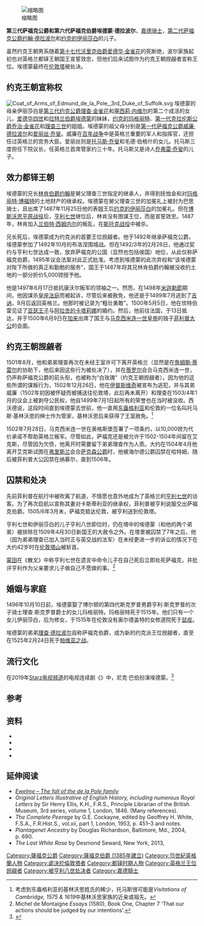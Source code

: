 {{Infobox noble
|name         = 埃德蒙·德拉波尔
|title        = 萨福克公爵/伯爵
|image        = File:Coat of arms of Sir Edmund de la Pole, 3rd Duke of Suffolk, KG.png
|image_size   = 243px
|caption      = 埃德蒙·德拉波尔爵士<br />第三代萨福克公爵、嘉德骑士的纹章
|birth_date   = 约1471年
|birth_place  = 英格兰
|death_date   = 4月30日 {{death year and age|1513|1471}}
|death_place  = 
|succession   = 英格兰王国的约克王朝继承人
|reign        = 1487年6月16日{{snd}}1513年4月30日
|reign-type   = 任期
|predecessor  = [[第一代林肯伯爵约翰·德拉波尔|第一代林肯伯爵约翰·德拉波尔]]
|successor    = [[理查·德拉波尔|理查·德拉波尔]]
|noble family = [[约克王朝|约克]]
|father       = [[第二代萨福克公爵约翰·德拉波尔|第二代萨福克公爵约翰·德拉波尔]]
|mother       = [[萨福克公爵夫人约克的伊丽莎白|萨福克公爵夫人约克的伊丽莎白]]
|spouse       = 玛格丽特·斯克罗普
|issue     = 伊丽莎白·德拉波尔
|footnotes    =
}}
[[File:Coat_of_Arms_of_Edmund_de_la_Pole,_3rd_Duke_of_Suffolk.svg|缩略图]]

'''第三代萨福克公爵和第六代萨福克伯爵埃德蒙·德拉波尔'''，[[嘉德骑士|嘉德骑士]]{{BD|1471年||1513年|4月30日|catIdx=P}}，[[第二代萨福克公爵约翰·德拉波尔|第二代萨福克公爵约翰·德拉波尔]]和[[萨福克公爵夫人约克的伊丽莎白|约克的伊丽莎白]]的儿子。

虽然约克王朝男系随着[[第十七代沃里克伯爵爱德华·金雀花|第十七代沃里克伯爵爱德华·金雀花]]的死断绝，波尔家族起初也对英格兰都铎王朝国王宣誓效忠，但他们后来试图作为约克王朝觊觎者宣称王位。埃德蒙最终在[[伦敦塔|伦敦塔]]被处决。

== 约克王朝宣称权 ==
[[File:Coat_of_Arms_of_Edmund_de_la_Pole,_3rd_Duke_of_Suffolk.svg|thumb]]
埃德蒙的母亲伊丽莎白是[[第三代约克公爵理查·金雀花|第三代约克公爵理查·金雀花]]和[[塞西莉·内维尔|塞西莉·内维尔]]的第二个成活的女儿，[[爱德华四世|爱德华四世]]和[[拉特兰伯爵埃德蒙|拉特兰伯爵埃德蒙]]的妹妹，[[约克的玛格丽特|约克的玛格丽特]]、[[第一代克拉伦斯公爵乔治·金雀花|第一代克拉伦斯公爵乔治·金雀花]]和[[理查三世_(英格兰)|理查三世]]的姐姐。埃德蒙的祖父母分别是[[第一代萨福克公爵威廉·德拉波尔|第一代萨福克公爵威廉·德拉波尔]]和[[爱丽丝·乔叟|爱丽丝·乔叟]]。威廉在[[百年战争|百年战争]]中是英格兰重要的军人和指挥官，还担任过英格兰的宫务大臣。爱丽丝则是[[托马斯·乔叟|托马斯·乔叟]]和毛德·伯格什的女儿。托马斯三度担任下院议长，任英格兰首席管家约三十年。托马斯又是诗人[[乔弗雷·乔叟|乔弗雷·乔叟]]的儿子。

== 效力都铎王朝 ==
埃德蒙的兄长[[第一代林肯伯爵约翰·德拉波尔|林肯伯爵约翰]]是舅父理查三世指定的继承人，{{sfn|Pugh|1992|p=51}}并得到抚恤金和对[[玛格丽特·博福特|玛格丽特·博福特]]的土地财产的继承权。埃德蒙在舅父理查三世的加冕礼上被封为巴思骑士，且出席了1487年11月25日他的表姐王后[[约克的伊丽莎白_(英格兰王后)|约克的伊丽莎白]]的加冕礼。但在[[博斯沃思平原战役|博斯沃思平原战役]]后，[[亨利七世_(英格兰)|亨利七世]]继位后，林肯没有图谋王位，而是宣誓效忠。1487年，林肯加入[[兰伯特·西姆内尔|兰伯特·西姆内尔]]的叛乱，在[[斯托克战役|斯托克战役]]中被杀。{{sfn|Pugh|1992|p=64}}

兄长死后，埃德蒙成为约克派的首要王位觊觎者。他于1492年继承萨福克公爵。{{sfn|Pryde|Greenway|2003|p=484}}埃德蒙参加了1492年10月的布洛涅围城战。但在1492/3年的2月26日，他通过契约与亨利七世达成一致，放弃萨福克的公国（显然也包括侯国）地位，从此仅称萨福克伯爵，1495年议会法案对此正式批准。考虑到埃德蒙的此次弃权和“该埃德蒙对陛下所做的真正和勤勉的服务”，国王于1487年将其兄林肯伯爵约翰被没收的土地的一部分折价5,000镑授予他。

他是1497年6月17日抵抗康沃尔叛军的领袖之一。然而，在1498年[[米迦勒節|米迦勒節]]期间，他因谋杀[[皇座法庭|皇座法庭]]而被起诉，尽管后来被赦免，他还是于1499年7月逃到了[[吉讷|吉讷]]，9月后返回英格兰。他那时被记录为“粗壮勇敢”。1500年5月5日，他在坎特伯雷见证了[[亚瑟·都铎|亚瑟王子]]与[[阿拉贡的凯瑟琳|阿拉贡的卡塔莉娜]]的婚约。然后，他前往法国，于13日抵达，并于1500年6月9日在[[加来|加来]]出席了国王与[[馬克西米利安一世_(神聖羅馬帝國)|马克西米连一世皇帝]]的独子[[費利佩一世_(卡斯蒂利亞)|菲利普大公]]的会面。

== 约克王朝觊觎者 ==
1501年8月，他和弟弟理查再次在未经王室许可下离开英格兰（显然是在[[詹姆斯·蒂雷尔|詹姆斯·蒂雷尔]]的协助下，他后来因这些行为被处决了{{sfn|Chrimes|1977|p=93}}），并在[[蒂罗尔|蒂罗尔]]会合马克西米连一世，仍声称萨福克公爵的前头衔，也被称为“白玫瑰”（约克王朝觊觎者）。因为他的这些所谓的谋叛行为，1502年12月26日，他在[[伊普斯维奇|伊普斯维奇]]被宣布为逃犯，并与其弟威廉（1502年初因被怀疑而被捕送往伦敦塔，此后再未离开）和理查在1503/4年1月的议会上被剥夺公民权，他自1499年7月1日起所有的荣誉也在当时被没收。西沃德说，这段时间直到埃德蒙去世前，他一直用[[东盎格利亚|东盎格利亚]]和伦敦的一位名叫托马斯·基林沃思的绅士作为管家，基林沃思后来获得了王室赦免。<ref>考虑到东盎格利亚的基林沃思姓氏的稀少，托马斯很可能是''Visitations of Cambridge, 1575 & 1619''中基林沃思家族的近亲或祖先。</ref>

1502年7月28日，马克西米连一世在奥格斯堡签署了一项条约，以10,000镑为代价承诺不帮助英格兰叛军。尽管如此，萨福克还是被允许于1502-1504年间留在艾克斯，尽管因为欠债，他离开时需要留下弟弟理查作为人质。大约在1504年4月他离开艾克斯试图在[[弗里斯兰|弗里斯兰]]会合[[萨克森公爵|萨克森公爵]]时，他被海尔德公爵囚禁在哈特姆，随后被菲利普大公囚禁在纳慕尔，直到1506年。

== 囚禁和处决 ==
先前菲利普在航行中被吹离了航道，不情愿也意外地成为了英格兰的[[亨利七世_(英格兰)|亨利七世]]的访客。为了再次启航以宣称其妻对卡斯蒂利亚的继承权，菲利普被亨利说服交出萨福克伯爵。1505/6年3月末，萨福克抵达伦敦，被亨利送到伦敦塔。

亨利七世和伊丽莎白的儿子亨利八世即位时，仍在塔中的埃德蒙（和他的两个弟弟）被排除在1509年4月30日新国王的大赦令之外。在塔里被囚禁了7年之后，他（因为弟弟理查已加入当时正与英交战的法军）在未经更进一步的诉讼的情况下在大约42岁时在[[伦敦塔山|伦敦塔山]]被斩首。

[[蒙田|蒙田]]在《散文》中称亨利七世在遗言中命令儿子在自己死后立即处死萨福克，并批评亨利作为父亲要求儿子做自己不愿做的事。<ref>Michel de Montaigne ''Essays'' (1580), Book One, Chapter 7 'That our actions should be judged by our intentions'.</ref>

== 婚姻与家庭 ==
1496年10月10日前，埃德蒙娶了博尔顿的第四代斯克罗普男爵亨利·斯克罗普的次子骑士理查·斯克罗普爵士的女儿玛格丽特。玛格丽特死于1515年。他们只有一个女儿伊丽莎白，后为修女，于1515年在伦敦没有奥尔德盖特的女修道院死于[[鼠疫|鼠疫]]。

埃德蒙的弟弟[[理查·德拉波尔|理查·德拉波尔]]自称萨福克伯爵，成为新的约克派王位觊觎者，直至在1525年2月24日死于[[帕维亚之战|帕维亚之战]]。{{sfn|Laynesmith|2004|p=207}}

== 流行文化 ==
在2019年[[Starz_(电视频道)|Starz电视频道]]的电视连续剧《{{link-en|西班牙公主|The Spanish Princess}}》中，尼克·巴伯扮演埃德蒙。<ref>{{Cite web|url=https://www.express.co.uk/showbiz/tv-radio/1134211/The-Spanish-Princess-cast-who-is-Edmund-de-la-Pole-Duke-of-Suffolk-Nick-Barber|title=''The Spanish Princess'' cast: Who is Edmund de la Pole, 3rd Duke of Suffolk?|first=Molli|last=Mitchell|date=31 May 2019|website=Daily Express|access-date=2019-07-12|archive-date=2019-07-18|archive-url=https://web.archive.org/web/20190718030825/https://www.express.co.uk/showbiz/tv-radio/1134211/The-Spanish-Princess-cast-who-is-Edmund-de-la-Pole-Duke-of-Suffolk-Nick-Barber|dead-url=no}}</ref>

== 参考 ==
{{reflist}}

== 资料 ==
* {{cite book |first=S.B. |last=Chrimes |title=Henry VII |publisher=Yale University Press |year=1977 }}
* {{cite book |first=J. L. |last=Laynesmith |title=The Last Medieval Queens: English Queenship 1445-1503 |publisher=Oxford University Press |year=2004 }}
* {{cite book |title=Handbook of British Chronology |editor-first1=E. B. |editor-last1=Pryde |editor-first2=D. E. |editor-last2=Greenway |publisher=Cambridge University Press |year=2003 }}
* {{cite book |chapter=Henry VII and the English nobility |first=T.B. |last=Pugh |title=The Tudor nobility |editor-first1=G.W. |editor-last1=Bernard |publisher=Manchester University Press |year=1992 }}

== 延伸阅读 ==
* [http://www.fordsfarm.co.uk/Ewelme-III.html ''Ewelme – The fall of the de la Pole family''] {{Wayback|url=http://www.fordsfarm.co.uk/Ewelme-III.html |date=20110929014831 }}
* ''Original Letters Illustrative of English History, including numerous Royal Letters'' by Sir Henry Ellis, K.H., F.R.S., Principle Librarian of the British Museum, 3rd series, volume 1, London, 1846. (Many references).
* ''The Complete Peerage'' by G.E. Cockayne, edited by Geoffrey H. White, F.S.A., F.R.Hist.S., vol.xii, part 1, London, 1953, p. 451–3 and notes.
* ''Plantagenet Ancestry'' by Douglas Richardson, Baltimore, Md., 2004, p. 690.
* ''The Last White Rose'' by Desmond Seward, New York, 2013, {{ISBN|978-1-60598-549-7}}

{{s-start}}
{{s-reg|en}}
{{s-bef|rows=2| before=[[第二代萨福克公爵约翰·德拉波尔|约翰·德拉波尔]]}}
{{s-ttl| title=[[萨福克公爵|萨福克公爵]]  | years =1492–1493}}
{{s-non|reason=放弃}}
{{s-break}}
{{s-ttl| title=[[萨福克伯爵|萨福克伯爵]] | years =1493–1504}}
{{s-non|reason=没收}}
{{s-pre}}
{{s-bef|before=[[珀金·沃贝克|珀金·沃贝克]]}}
{{s-tul|title=[[英格兰国王|英格兰国王]]<br>[[愛爾蘭領地|爱尔兰领主]]<br> <small>约克王朝宣称者</small> |years=1501-1513|reason=王朝被都铎家族废黜}}
{{s-aft|after=[[理查·德拉波尔|理查·德拉波尔]]}}
{{s-end}}

{{薩福克公爵}}
{{薩福克伯爵}}

{{DEFAULTSORT:Suffolk, Edmund De La Pole, 3rd Duke Of}}
[[Category:薩福克公爵|Category:薩福克公爵]]
[[Category:薩福克伯爵_(1385年建立)|Category:薩福克伯爵 (1385年建立)]]
[[Category:15世紀英格蘭人物|Category:15世紀英格蘭人物]]
[[Category:處決於倫敦塔者|Category:處決於倫敦塔者]]
[[Category:都铎时期人物|Category:都铎时期人物]]
[[Category:英格兰王位觊觎者|Category:英格兰王位觊觎者]]
[[Category:被亨利八世处决者|Category:被亨利八世处决者]]
[[Category:嘉德騎士|Category:嘉德騎士]]